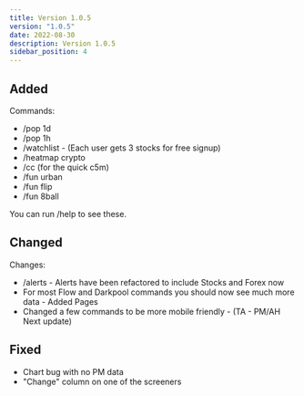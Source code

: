 ```yaml
---
title: Version 1.0.5
version: "1.0.5"
date: 2022-08-30
description: Version 1.0.5
sidebar_position: 4
---
```


## Added

Commands:
- /pop 1d
- /pop 1h
- /watchlist - (Each user gets 3 stocks for free signup)
- /heatmap crypto
- /cc (for the quick c5m)
- /fun urban
- /fun flip
- /fun 8ball

You can run /help to see these.

## Changed

Changes:
- /alerts - Alerts have been refactored to include Stocks and Forex now
- For most Flow and Darkpool commands you should now see much more data - Added Pages
- Changed a few commands to be more mobile friendly - (TA - PM/AH Next update)

## Fixed
- Chart bug with no PM data
- "Change" column on one of the screeners
